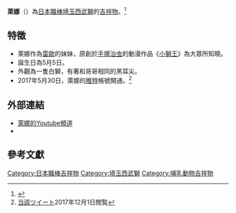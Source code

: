 {{Infobox baseball player
|name          = ライナ / LINA
|team          = 埼玉西武獅
|position      = 吉祥物
|number        = 無
|bats          = 不明
|throws        = 不明
|birth_place   = 不明
|debutdate     = 
|debutyear     = 1978年
|debutteam     = 埼玉西武獅
|teams=<nowiki></nowiki> 
*[[埼玉西武獅|埼玉西武獅]]（1981年－）
|awards=<nowiki></nowiki>
}}
'''萊娜'''（{{jpn|j=ライナ|hg=|rm=LINA|f=y}}）為[[日本職棒|日本職棒]][[埼玉西武獅|埼玉西武獅]]的[[吉祥物|吉祥物]]。<ref>{{cite news|author1=|title=日本職棒 12 球團吉祥物～★☆|url=https://news.gamme.com.tw/225415|accessdate=2020-09-08|agency=|date=2011-12-07|language=zh|archive-date=2016-10-07|archive-url=https://web.archive.org/web/20161007150307/http://news.gamme.com.tw/225415|dead-url=no}}</ref>

== 特徵 ==
* 萊娜作為[[雷歐_(吉祥物)|雷歐]]的妹妹，原創於[[手塚治虫|手塚治虫]]的動漫作品《[[小獅王|小獅王]]》為大眾所知曉。
* 誕生日為5月5日。
* 外觀為一隻白獅，有著和哥哥相同的黑耳尖。
* 2017年5月30日，萊娜的[[推特|推特]]帳號開通。<ref>[https://twitter.com/lions_lina/status/869343043240869888 当該ツイート]2017年12月1日閲覧</ref>

== 外部連結 ==
* [https://www.youtube.com/c/%E3%83%A9%E3%82%A4%E3%83%8A%E3%81%A1%E3%82%83%E3%82%93%E3%81%AD%E3%82%8B-%E5%9F%BC%E7%8E%89%E8%A5%BF%E6%AD%A6%E3%83%A9%E3%82%A4%E3%82%AA%E3%83%B3%E3%82%BA%E5%85%AC%E5%BC%8F/videos 萊娜的Youtube頻道]
* {{Twitter|lions_lina|萊娜}}

== 參考文獻 ==
{{reflist}}

{{DEFAULTSORT:LINA}}
[[Category:日本職棒吉祥物|Category:日本職棒吉祥物]]
[[Category:埼玉西武獅|Category:埼玉西武獅]]
[[Category:哺乳動物吉祥物|Category:哺乳動物吉祥物]]
{{日本職棒吉祥物}}